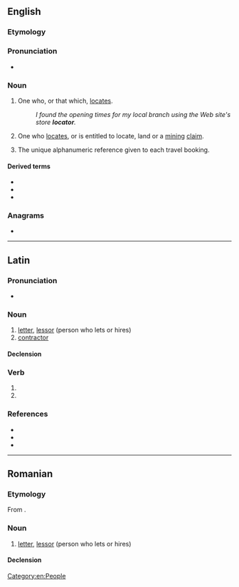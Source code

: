 ==English==
{{wikipedia|dab=locator}}

===Etymology===
{{affix|en|locate|-or}}

===Pronunciation===
* {{rhymes|en|eɪtə(ɹ)}}

===Noun===
{{en-noun}}

# One who, or that which, [[locate]]s.
#: ''I found the opening times for my local branch using the Web site's store '''locator'''.''
# {{lb|en|US}} One who [[locate]]s, or is entitled to locate, land or a [[mining]] [[claim]].
# {{lb|en|travel industry}} The unique alphanumeric reference given to each travel booking.

====Derived terms====
* {{l|en|locator map}}
* {{l|en|locator outer marker}}
* {{l|en|Uniform Resource Locator}}

===Anagrams===
* {{anagrams|en|a=acloort|carotol|cool art|crotalo}}

[[Category:en:People]]

----

==Latin==

===Pronunciation===
* {{la-IPA|locātor}}

===Noun===
{{la-noun|locātor<3>}}

# [[letter]], [[lessor]] (person who lets or hires)
# [[contractor]]

====Declension====
{{la-ndecl|locātor<3>}}

===Verb===
{{la-verb-form|locātor}}

# {{inflection of|la|locō||2|s|futr|pasv|impr}}
# {{inflection of|la|locō||3|s|futr|pasv|impr}}

===References===
* {{R:L&S}}
* {{R:Elementary Lewis}}
* {{R:Gaffiot}}

----

==Romanian==

===Etymology===
From {{bor|ro|la|locator}}.

===Noun===
{{ro-noun|m|locatori}}

# [[letter]], [[lessor]] (person who lets or hires)

====Declension====
{{ro-noun-m}}